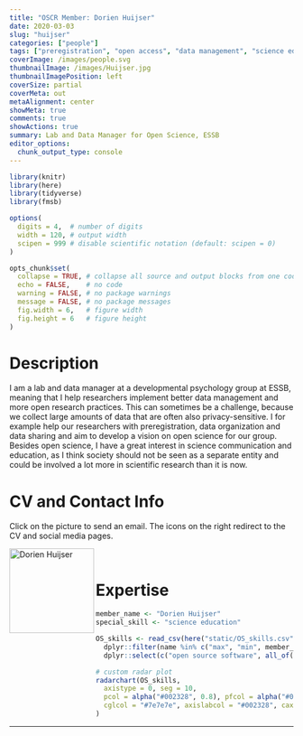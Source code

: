 ```yaml
---
title: "OSCR Member: Dorien Huijser"
date: 2020-03-03
slug: "huijser"
categories: ["people"]
tags: ["preregistration", "open access", "data management", "science education", "school-essb"] # top 3 categories + unique + school
coverImage: /images/people.svg
thumbnailImage: /images/Huijser.jpg
thumbnailImagePosition: left
coverSize: partial
coverMeta: out
metaAlignment: center
showMeta: true
comments: true
showActions: true
summary: Lab and Data Manager for Open Science, ESSB
editor_options: 
  chunk_output_type: console
---
```


```r

library(knitr)
library(here)
library(tidyverse)
library(fmsb)

options(
  digits = 4,  # number of digits
  width = 120, # output width
  scipen = 999 # disable scientific notation (default: scipen = 0)
)

opts_chunk$set(
  collapse = TRUE, # collapse all source and output blocks from one code chunk into a single block
  echo = FALSE,    # no code
  warning = FALSE, # no package warnings
  message = FALSE, # no package messages
  fig.width = 6,   # figure width
  fig.height = 6   # figure height
)

```

# Description

I am a lab and data manager at a developmental psychology group at ESSB, meaning that I help researchers implement better data management and more open research practices. This can sometimes be a challenge, because we collect large amounts of data that are often also privacy-sensitive. I for example help our researchers with preregistration, data organization and data sharing and aim to develop a vision on open science for our group. Besides open science, I have a great interest in science communication and education, as I think society should not be seen as a separate entity and could be involved a lot more in scientific research than it is now.

# CV and Contact Info

Click on the picture to send an email. The icons on the right redirect to the CV and social media pages.

<!-- EMAIL -->
<p>
  <a href="mailto:huijser@essb.eur.nl">
  <img border="0" alt="Dorien Huijser" src="/images/Huijser.jpg" width="150" height="150" align="left">
  </a>
</p>

<!-- CV -->
<p align="center">
  <a href="https://www.linkedin.com/in/dorienhuijser/" class="fa fa-file fa-2x" style="color:#00B969;">
  </a>
</p>

<!-- TWITTER -->
<p align="center">
  <a href="https://twitter.com/DorienHuijser" class="fa fa-twitter fa-2x">
  </a>
</p>

<!-- GITHUB -->
<p align="center">
  <a href="https://github.com/DorienHuijser" class="fa fa-github fa-2x" style="color:#000000;">
  </a>
</p>

<BR>

# Expertise

```r

member_name <- "Dorien Huijser"
special_skill <- "science education"

OS_skills <- read_csv(here("static/OS_skills.csv")) %>%
  dplyr::filter(name %in% c("max", "min", member_name)) %>%
  dplyr::select(c("open source software", all_of(special_skill), "data sharing", "data management", "preregistration", "open access", "reproducible analysis"))

# custom radar plot
radarchart(OS_skills,
  axistype = 0, seg = 10,
  pcol = alpha("#002328", 0.8), pfcol = alpha("#00B969", 0.6), plwd = 4, centerzero = TRUE, # polygon
  cglcol = "#7e7e7e", axislabcol = "#002328", caxislabels = seq(0, 10, 2), cglwd = 0.8 # grid
)

```

***


